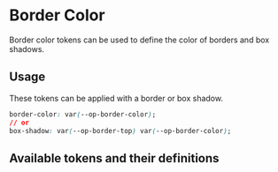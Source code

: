 
<Meta title="Tokens/Color/Border Color" />

# Border Color

Border color tokens can be used to define the color of borders and box shadows.

## Usage

These tokens can be applied with a border or box shadow.

```css
border-color: var(--op-border-color);
// or
box-shadow: var(--op-border-top) var(--op-border-color);
```

## Available tokens and their definitions

<DesignTokenDocBlock categoryName="Border Color" viewType="card" />
